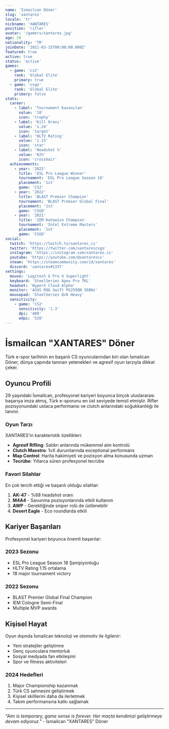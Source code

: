 ```yaml
---
name: 'İsmailcan Döner'
slug: 'xantares'
locale: 'tr'
nickname: 'XANTARES'
position: 'rifler'
avatar: '/gamers/xantares.jpg'
age: 29
nationality: 'TR'
joinDate: '2021-03-15T00:00:00.000Z'
featured: true
active: true
status: 'active'
games:
  - game: 'cs2'
    rank: 'Global Elite'
    primary: true
  - game: 'csgo'
    rank: 'Global Elite'
    primary: false
stats:
  career:
    - label: 'Tournament Kazanılan'
      value: '18'
      icon: 'trophy'
    - label: 'Kill Oranı'
      value: '1.24'
      icon: 'target'
    - label: 'HLTV Rating'
      value: '1.15'
      icon: 'star'
    - label: 'Headshot %'
      value: '62%'
      icon: 'crosshair'
  achievements:
    - year: '2023'
      title: 'ESL Pro League Winner'
      tournament: 'ESL Pro League Season 18'
      placement: '1st'
      game: 'CS2'
    - year: '2022'
      title: 'BLAST Premier Champion'
      tournament: 'BLAST Premier Global Final'
      placement: '1st'
      game: 'CSGO'
    - year: '2021'
      title: 'IEM Katowice Champion'
      tournament: 'Intel Extreme Masters'
      placement: '1st'
      game: 'CSGO'
social:
  twitch: 'https://twitch.tv/xantares_cs'
  twitter: 'https://twitter.com/xantarescsgo'
  instagram: 'https://instagram.com/xantares.cs'
  youtube: 'https://youtube.com/@xantarescs'
  steam: 'https://steamcommunity.com/id/xantares'
  discord: 'xantares#1337'
settings:
  mouse: 'Logitech G Pro X Superlight'
  keyboard: 'SteelSeries Apex Pro TKL'
  headset: 'HyperX Cloud Alpha'
  monitor: 'ASUS ROG Swift PG259QN 360Hz'
  mousepad: 'SteelSeries QcK Heavy'
  sensitivity:
    - game: 'CS2'
      sensitivity: '1.3'
      dpi: '400'
      edpi: '520'
---
```


# İsmailcan "XANTARES" Döner

Türk e-spor tarihinin en başarılı CS oyuncularından biri olan İsmailcan Döner, dünya çapında tanınan yetenekleri ve agresif oyun tarzıyla dikkat çeker.

## Oyuncu Profili

29 yaşındaki İsmailcan, profesyonel kariyeri boyunca birçok uluslararası başarıya imza atmış, Türk e-sporunu en üst seviyede temsil etmiştir. Rifler pozisyonundaki ustaca performansı ve clutch anlarındaki soğukkanlılığı ile tanınır.

### Oyun Tarzı

XANTARES'in karakteristik özellikleri:

- **Agresif Rifling**: Saldırı anlarında mükemmel aim kontrolü
- **Clutch Maestro**: 1vX durumlarında exceptional performans
- **Map Control**: Harita hakimiyeti ve pozisyon alma konusunda uzman
- **Tecrübe**: Yıllarca süren profesyonel tecrübe

### Favori Silahlar

En çok tercih ettiği ve başarılı olduğu silahlar:

1. **AK-47** - %68 headshot oranı
2. **M4A4** - Savunma pozisyonlarında etkili kullanım
3. **AWP** - Gerektiğinde sniper rolü de üstlenebilir
4. **Desert Eagle** - Eco roundlarda etkili

## Kariyer Başarıları

Profesyonel kariyeri boyunca önemli başarılar:

### 2023 Sezonu

- ESL Pro League Season 18 Şampiyonluğu
- HLTV Rating 1.15 ortalama
- 18 major tournament victory

### 2022 Sezonu

- BLAST Premier Global Final Champion
- IEM Cologne Semi-Final
- Multiple MVP awards

## Kişisel Hayat

Oyun dışında İsmailcan teknoloji ve otomotiv ile ilgilenir:

- Yeni stratejiler geliştirme
- Genç oyunculara mentorluk
- Sosyal medyada fan etkileşimi
- Spor ve fitness aktiviteleri

### 2024 Hedefleri

1. Major Championship kazanmak
2. Türk CS sahnesini geliştirmek
3. Kişisel skilllerini daha da ilerletmek
4. Takım performansına katkı sağlamak

---

_"Aim is temporary, game sense is forever. Her maçta kendimizi geliştirmeye devam ediyoruz."_ - İsmailcan "XANTARES" Döner
